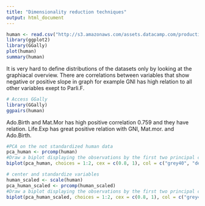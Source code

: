 ```yaml
---
title: "Dimensionality reduction techniques"
output: html_document
---
```



```r
human <- read.csv("http://s3.amazonaws.com/assets.datacamp.com/production/course_2218/datasets/human2.txt")
library(ggplot2)
library(GGally)
plot(human)
summary(human)

```


It is very hard to define distributions of the datasets only by looking at the graphiacal overview. There are correlations between variables that show negative or positive slope in graph for example GNI has high relation to all other variables exept to Parli.F.
```r
# Access GGally
library(GGally)
ggpairs(human)

```
Ado.Birth and Mat.Mor has high positive correlation 0.759 and they have relation. Life.Exp has great positive relation with GNI, Mat.mor. and Ado.Birth.


```r
#PCA on the not standardized human data
pca_human <- prcomp(human)
#Draw a biplot displaying the observations by the first two principal components (PC1 coordinate in x-axis, PC2 coordinate in y-axis), along with arrows representing the original variables.
biplot(pca_human, choices = 1:2, cex = c(0.8, 1), col = c("grey40", "deeppink2"))

```
```r
# center and standardize variables
human_scaled <- scale(human)
pca_human_scaled <- prcomp(human_scaled)
#Draw a biplot displaying the observations by the first two principal components (PC1 coordinate in x-axis, PC2 coordinate in y-axis), along with arrows representing the original variables.
biplot(pca_human_scaled, choices = 1:2, cex = c(0.8, 1), col = c("grey40", "deeppink2"))
```

